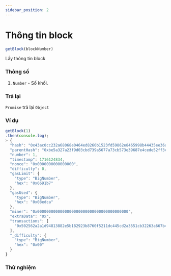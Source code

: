 ```yaml
---
sidebar_position: 2
---
```


# Thông tin block

```javascript
getBlock(blockNumber)
```
Lấy thông tin block
### Thông số
1. `Number` - Số khối.
### Trả lại
`Promise` trả lại `Object`
### Ví dụ
```javascript
getBlock(1)
.then(console.log);
> {
  "hash": "0x43ac0cc232a68068e0464ed8260b1523fd59862e8465998b44435ee36a3eef1c",
  "parentHash": "0xbe5a327a23f9d03cbd739a5677a73cb573e39687e4cede52ff3c329d74dee4a5",
  "number": 1,
  "timestamp": 1716124834,
  "nonce": "0x0000000000000000",
  "difficulty": 0,
  "gasLimit": {
    "type": "BigNumber",
    "hex": "0x6691b7"
  },
  "gasUsed": {
    "type": "BigNumber",
    "hex": "0x08edca"
  },
  "miner": "0x0000000000000000000000000000000000000000",
  "extraData": "0x",
  "transactions": [
    "0x502562a2a1d94813882e5b182923b8760f5211dc445cd2a3551cb32263a667b4"
  ],
  "_difficulty": {
    "type": "BigNumber",
    "hex": "0x00"
  }
}
```
### Thử nghiệm
<BlockInfo/>